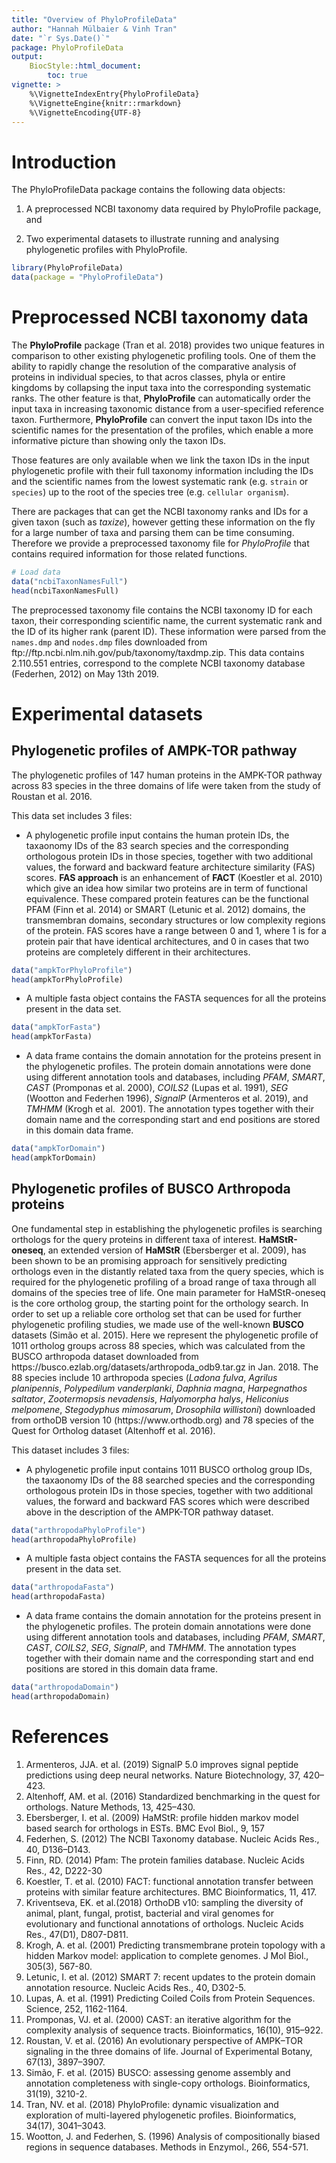 ```yaml
---
title: "Overview of PhyloProfileData"
author: "Hannah Mülbaier & Vinh Tran"
date: "`r Sys.Date()`"
package: PhyloProfileData
output:
    BiocStyle::html_document:
        toc: true
vignette: >
    %\VignetteIndexEntry{PhyloProfileData}
    %\VignetteEngine{knitr::rmarkdown}
    %\VignetteEncoding{UTF-8}
---
```


# Introduction
The PhyloProfileData package contains the following data objects:

1. A preprocessed NCBI taxonomy data required by PhyloProfile package, and

2. Two experimental datasets to illustrate running and analysing phylogenetic 
profiles with PhyloProfile.

```r
library(PhyloProfileData)
data(package = "PhyloProfileData")
```

# Preprocessed NCBI taxonomy data
The **PhyloProfile** package (Tran et al. 2018) provides two unique features in 
comparison to other existing phylogenetic profiling tools. One of them the 
ability to rapidly change the resolution of the comparative analysis of proteins
in individual species, to that acros classes, phyla or entire kingdoms by 
collapsing the input taxa into the corresponding systematic ranks. The other 
feature is that, **PhyloProfile** can automatically order the input taxa in 
increasing taxonomic distance from a user-specified reference taxon. 
Furthermore, **PhyloProfile** can convert the input taxon IDs into the 
scientific names for the presentation of the profiles, which enable a more 
informative picture than showing only the taxon IDs. 

Those features are only available when we link the taxon IDs in the input 
phylogenetic profile with their full taxonomy information including the IDs and 
the scientific names from the lowest systematic rank (e.g. `strain` or 
`species`) up to the root of the species tree (e.g. `cellular organism`).

There are packages that can get the NCBI taxonomy ranks and IDs for a given 
taxon (such as *taxize*), however getting these information on the fly for a 
large number of taxa and parsing them can be time consuming. Therefore we 
provide a preprocessed taxonomy file for *PhyloProfile* that contains required 
information for those related functions. 

```r
# Load data
data("ncbiTaxonNamesFull")
head(ncbiTaxonNamesFull)
```

The preprocessed taxonomy file contains the NCBI taxonomy ID for each taxon, 
their corresponding scientific name, the current systematic rank and the ID of 
its higher rank (parent ID). These information were parsed from the `names.dmp`
and `nodes.dmp` files downloaded from 
ftp://ftp.ncbi.nlm.nih.gov/pub/taxonomy/taxdmp.zip. This data contains 
2.110.551 entries, correspond to the complete NCBI taxonomy database (Federhen, 
2012) on May 13th 2019.

# Experimental datasets

## Phylogenetic profiles of AMPK-TOR pathway

The phylogenetic profiles of 147 human proteins in the AMPK-TOR pathway across 
83 species in the three domains of life were taken from the study of Roustan et 
al. 2016. 

This data set includes 3 files: 

- A phylogenetic profile input contains the human protein IDs, the taxaonomy IDs
of the 83 search species and the corresponding orthologous protein IDs in those 
species, together with two additional values, the forward and backward feature
architecture similarity (FAS) scores. **FAS approach** is an enhancement of 
**FACT** (Koestler et al. 2010) which give an idea how similar two proteins are
in term of functional equivalence. These compared protein features can be the 
functional PFAM (Finn et al. 2014) or SMART (Letunic et al. 2012) domains, the
transmembran domains, secondary structures or low complexity regions of the 
protein. FAS scores have a range between 0 and 1, where 1 is for a protein pair
that have identical architectures, and 0 in cases that two proteins are 
completely different in their architectures.

```r
data("ampkTorPhyloProfile")
head(ampkTorPhyloProfile)
```

- A multiple fasta object contains the FASTA sequences for all the proteins 
present in the data set.

```r
data("ampkTorFasta")
head(ampkTorFasta)
```

- A data frame contains the domain annotation for the proteins present in 
the phylogenetic profiles. The protein domain annotations were done using 
different annotation tools and databases, including *PFAM*, *SMART*, *CAST* 
(Promponas et al. 2000), *COILS2* (Lupas et al. 1991), *SEG* (Wootton and 
Federhen 1996), *SignalP* (Armenteros et al. 2019), and *TMHMM* (Krogh et al. 
2001). The annotation types together with their domain name and the 
corresponding start and end positions are stored in this domain data frame.

```r
data("ampkTorDomain")
head(ampkTorDomain)
```

## Phylogenetic profiles of BUSCO Arthropoda proteins

One fundamental step in establishing the phylogenetic profiles is searching 
orthologs for the query proteins in different taxa of interest. 
**HaMStR-oneseq**, an extended version of **HaMStR** (Ebersberger et al. 2009), 
has been shown to be an promising approach for sensitively predicting orthologs 
even in the distantly related taxa from the query species, which is required for
the phylogenetic profiling of a broad range of taxa through all domains of the 
species tree of life. One main parameter for HaMStR-oneseq is the core ortholog 
group, the starting point for the orthology search. In order to set up a 
reliable core ortholog set that can be used for further phylogenetic profiling 
studies, we made use of the well-known **BUSCO** datasets (Simão et al. 2015). 
Here we represent the phylogenetic profile of 1011 ortholog groups across 88 
species, which was calculated from the BUSCO arthropoda dataset downloaded from 
https://busco.ezlab.org/datasets/arthropoda_odb9.tar.gz in Jan. 2018. The 88 
species include 10 arthropoda species (*Ladona fulva*, *Agrilus planipennis*, 
*Polypedilum vanderplanki*, *Daphnia magna*, *Harpegnathos saltator*, 
*Zootermopsis nevadensis*, *Halyomorpha halys*, *Heliconius melpomene*, 
*Stegodyphus mimosarum*, *Drosophila willistoni*) downloaded from orthoDB 
version 10 (https://www.orthodb.org) and 78 species of the Quest for Ortholog
dataset (Altenhoff et al. 2016).

This dataset includes 3 files:

- A phylogenetic profile input contains 1011 BUSCO ortholog group IDs, the 
taxaonomy IDs of the 88 searched species and the corresponding orthologous 
protein IDs in those species, together with two additional values, the forward 
and backward FAS scores which were described above in the description of the 
AMPK-TOR pathway dataset.

```r
data("arthropodaPhyloProfile")
head(arthropodaPhyloProfile)
```

- A multiple fasta object contains the FASTA sequences for all the proteins 
present in the data set.

```r
data("arthropodaFasta")
head(arthropodaFasta)
```

- A data frame contains the domain annotation for the proteins present in 
the phylogenetic profiles. The protein domain annotations were done using 
different annotation tools and databases, including *PFAM*, *SMART*, *CAST*, 
*COILS2*, *SEG*, *SignalP*, and *TMHMM*. The annotation types together with 
their domain name and the corresponding start and end positions are stored in 
this domain data frame.

```r
data("arthropodaDomain")
head(arthropodaDomain)
```

# References
1. Armenteros, JJA. et al. (2019) SignalP 5.0 improves signal peptide 
predictions using deep neural networks. Nature Biotechnology, 37, 420–423.
2. Altenhoff, AM. et al. (2016) Standardized benchmarking in the quest for 
orthologs. Nature Methods, 13, 425–430.
3. Ebersberger, I. et al. (2009) HaMStR: profile hidden markov model based 
search for orthologs in ESTs. BMC Evol Biol., 9, 157
4. Federhen, S. (2012) The NCBI Taxonomy database. Nucleic Acids Res., 40, 
D136–D143.
5. Finn, RD. (2014) Pfam: The protein families database. Nucleic Acids Res., 
42, D222-30
6. Koestler, T. et al. (2010) FACT: functional annotation transfer between 
proteins with similar feature architectures. BMC Bioinformatics, 11, 417.
7. Kriventseva, EK. et al.(2018) OrthoDB v10: sampling the diversity of animal, 
plant, fungal, protist, bacterial and viral genomes for evolutionary and 
functional annotations of orthologs. Nucleic Acids Res., 47(D1), D807-D811.
8. Krogh, A. et al. (2001) Predicting transmembrane protein topology with a 
hidden Markov model: application to complete genomes. J Mol Biol., 305(3), 
567-80.
9. Letunic, I. et al. (2012) SMART 7: recent updates to the protein domain 
annotation resource. Nucleic Acids Res., 40, D302-5.
10. Lupas, A. et al. (1991) Predicting Coiled Coils from Protein Sequences. 
Science, 252, 1162-1164.
11. Promponas, VJ. et al. (2000) CAST: an iterative algorithm for the 
complexity analysis of sequence tracts. Bioinformatics, 16(10), 915–922.
12. Roustan, V. et al. (2016) An evolutionary perspective of AMPK–TOR signaling 
in the three domains of life. Journal of Experimental Botany, 67(13), 3897–3907.
13. Simão, F. et al. (2015) BUSCO: assessing genome assembly and annotation 
completeness with single-copy orthologs. Bioinformatics, 31(19), 3210-2.
14. Tran, NV. et al. (2018) PhyloProfile: dynamic visualization and exploration 
of multi-layered phylogenetic profiles. Bioinformatics, 34(17), 3041–3043.
15. Wootton, J. and  Federhen, S. (1996) Analysis of compositionally biased 
regions in sequence databases. Methods in Enzymol., 266, 554-571.